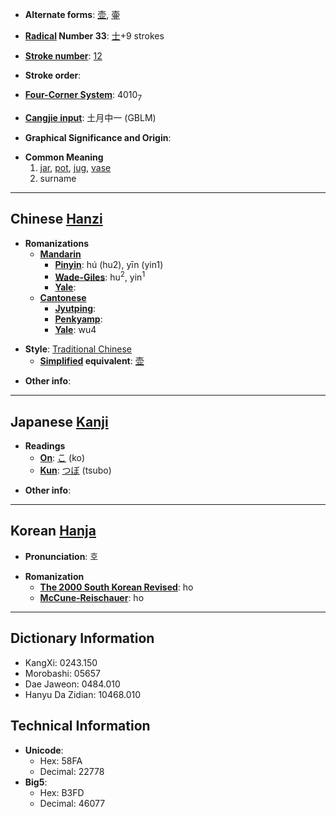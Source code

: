 * '''Alternate forms''': [[壶]], [[壷]]

* '''[[Wiktionary:Chinese radical index| Radical]] Number 33''': [[Wiktionary:Chinese radical index 士|士]]+9 strokes

* '''[[Wiktionary:Chinese total strokes index|Stroke number]]''': [[Wiktionary:Chinese total strokes index 12|12]]

* '''Stroke order''': 

* '''[[Wiktionary:Chinese four corner index|Four-Corner System]]''': 4010<sub>7</sub>

* '''[[Wiktionary:Chinese Cangjie index|Cangjie input]]''': 土月中一 (GBLM)

* '''Graphical Significance and Origin''': 

* '''Common Meaning'''
*#[[jar]], [[pot]], [[jug]], [[vase]]
*# surname


----

== Chinese [[Hanzi]] ==

* '''Romanizations'''
** '''[[Mandarin]]'''
*** '''[[Pinyin]]''': hú (hu2), yīn (yin1)
*** '''[[Wade-Giles]]''': hu<sup>2</sup>, yin<sup>1</sup>
*** '''[[Yale]]''': 
** '''[[Cantonese]]'''
*** '''[[Jyutping]]''':
*** '''[[Penkyamp]]''': 
*** '''[[Yale]]''': wu4

* '''Style''': [[Traditional Chinese]] 
** '''[[Simplified Chinese|Simplified]] equivalent''': [[壶]]

* '''Other info''': 

----

== Japanese [[Kanji]] ==

* '''Readings'''
** '''[[On]]''': [[こ]] (ko)
** '''[[Kun]]''': [[つぼ]] (tsubo)

* '''Other info''':  

----

== Korean [[Hanja]] ==

* '''Pronunciation''': 호

* '''Romanization'''
** '''[[The 2000 South Korean Revised Romanization|The 2000 South Korean Revised]]''': ho
** '''[[McCune-Reischauer]]''': ho

----

== Dictionary Information ==

* KangXi: 0243.150
* Morobashi: 05657
* Dae Jaweon: 0484.010
* Hanyu Da Zidian: 10468.010

== Technical Information ==

* '''Unicode''':
** Hex: 58FA
** Decimal: 22778
* '''Big5''':
** Hex: B3FD
** Decimal: 46077